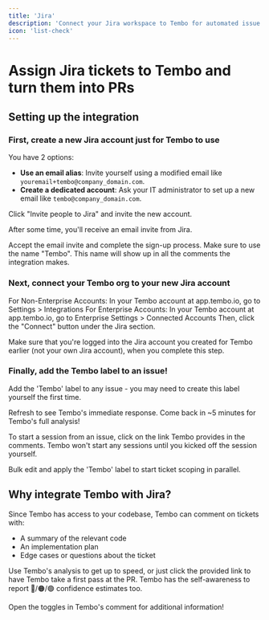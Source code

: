 ```yaml
---
title: 'Jira'
description: 'Connect your Jira workspace to Tembo for automated issue management and AI-powered solutions'
icon: 'list-check'
---
```


# Assign Jira tickets to Tembo and turn them into PRs

## Setting up the integration

### First, create a new Jira account just for Tembo to use
You have 2 options:

- **Use an email alias**: Invite yourself using a modified email like `youremail+tembo@company_domain.com`.
- **Create a dedicated account**: Ask your IT administrator to set up a new email like `tembo@company_domain.com`.

Click "Invite people to Jira" and invite the new account.

After some time, you'll receive an email invite from Jira.

Accept the email invite and complete the sign-up process. Make sure to use the name "Tembo". This name will show up in all the comments the integration makes.

### Next, connect your Tembo org to your new Jira account
For Non-Enterprise Accounts: In your Tembo account at app.tembo.io, go to Settings > Integrations
For Enterprise Accounts: In your Tembo account at app.tembo.io, go to Enterprise Settings > Connected Accounts
Then, click the "Connect" button under the Jira section.

Make sure that you're logged into the Jira account you created for Tembo earlier (not your own Jira account), when you complete this step.

### Finally, add the Tembo label to an issue!
Add the 'Tembo' label to any issue - you may need to create this label yourself the first time.

Refresh to see Tembo's immediate response. Come back in ~5 minutes for Tembo's full analysis!

To start a session from an issue, click on the link Tembo provides in the comments. Tembo won't start any sessions until you kicked off the session yourself.

Bulk edit and apply the 'Tembo' label to start ticket scoping in parallel.

## Why integrate Tembo with Jira?
Since Tembo has access to your codebase, Tembo can comment on tickets with:

- A summary of the relevant code
- An implementation plan
- Edge cases or questions about the ticket

Use Tembo's analysis to get up to speed, or just click the provided link to have Tembo take a first pass at the PR. Tembo has the self-awareness to report 🔴/🟠/🟢 confidence estimates too.

Open the toggles in Tembo's comment for additional information!